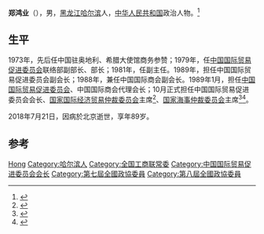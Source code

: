 '''郑鸿业'''（{{bd|1929年|9月|2018年|7月21日|catIdx=Zheng}}），男，[[黑龙江省|黑龙江]][[哈尔滨市|哈尔滨]]人，[[中华人民共和国|中华人民共和国]]政治人物。<ref>{{Cite web|title=郑鸿业同志逝世|url=http://www.xinhuanet.com/politics/2018-08/08/c_1123241438.htm|accessdate=2018-08-08|work=新華社|archive-date=2018-08-09|archive-url=https://web.archive.org/web/20180809114828/http://www.xinhuanet.com/politics/2018-08/08/c_1123241438.htm|dead-url=no}}</ref>

== 生平 ==
1973年，先后任中国驻奥地利、希腊大使馆商务参赞；1979年，任[[中国国际贸易促进委员会|中国国际贸易促进委员会]]联络部副部长、部长；1981年，任副主任。1989年，担任中国国际贸易促进委员会副会长；1988年，兼任中国国际商会副会长。1989年1月，担任[[中国国际贸易促进委员会|中国国际贸易促进委员会]]、中国国际商会代理会长；10月正式担任中国国际贸易促进委员会会长、[[国家国际经济贸易仲裁委员会|国家国际经济贸易仲裁委员会]]主席<ref>{{cite news|title=图文：全国政协委员中国贸促会前会长郑鸿业|url=http://finance.sina.com.cn/roll/20051108/10572102045.shtml|accessdate=2014-10-05|newspaper=新浪网|archive-date=2014-10-06|archive-url=https://web.archive.org/web/20141006091329/http://finance.sina.com.cn/roll/20051108/10572102045.shtml|dead-url=no}}</ref>、[[国家海事仲裁委员会|国家海事仲裁委员会]]主席<ref>{{cite news|title=郑鸿业原中国国际贸易促进委员会、中国国际商会会长|url=http://www.zhengshi.org/view/466.html|accessdate=2014-10-05|newspaper=中华荥阳报|archive-url=https://web.archive.org/web/20141006092852/http://www.zhengshi.org/view/466.html|archive-date=2014-10-06|dead-url=yes}}</ref><ref name="义郑1995">{{cite book|author=义郑|title=中共第三代精英分子|url=http://books.google.com/books?id=nDZ0AAAAIAAJ|year=1995|publisher=獨家出版社|pages=94–98}}</ref>。

2018年7月21日，因病於北京逝世，享年89岁。

== 参考 ==
{{reflist}}

{{中国政治人物小作品}}
{{中华全国工商业联合会第六届执行委员会}}

{{Authority control}}
{{DEFAULTSORT:Zheng郑}}
[[Category:郑姓|Hong]]
[[Category:哈尔滨人|Category:哈尔滨人]]
[[Category:全国工商联常委|Category:全国工商联常委]]
[[Category:中国国际贸易促进委员会会长|Category:中国国际贸易促进委员会会长]]
[[Category:第七屆全國政協委員|Category:第七屆全國政協委員]]
[[Category:第八屆全國政協委員|Category:第八屆全國政協委員]]